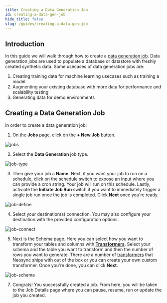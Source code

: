 ```yaml
---
title: Creating a Data Generation Job
id: creating-a-data-gen-job
hide_title: false
slug: /guides/creating-a-data-gen-job
---
```


## Introduction

In this guide we will walk through how to create a [data generation job](/core-concepts#jobs). Data generation jobs are used to populate a database or datastore with freshly created synthetic data. Some usecases of data generation jobs are:

1. Creating training data for machine learning usecases such as training a model
2. Augmenting your existing database with more data for performance and scalability testing
3. Generating data for demo environments

## Creating a Data Generation Job

In order to create a data generation job:

1. On the **Jobs** page, click on the **+ New Job** button.

![jobs](https://assets.nucleuscloud.com/neosync/docs/jobs-page.png)

2. Select the **Data Generation** job type.

![job-type](https://assets.nucleuscloud.com/neosync/docs/job-type.png)

3. Then give your job a **Name**. Next, if you want your job to run on a schedule, click on the schedule switch to expose an input where you can provide a cron string. Your job will run on this schedule. Lastly, activiate the **Initiate Job Run** switch if you want to immediately trigger a single job run once the job is completed. Click **Next** once you're ready.

![job-define](https://assets.nucleuscloud.com/neosync/docs/new-data-gen-job-define.png)

4. Select your destination(s) connection. You may also configure your destination with the provided configuration options.

![job-connect](https://assets.nucleuscloud.com/neosync/docs/new-data-gen-job-connect.png)

5. Next is the Schema page. Here you can select how you want to transform your tables and columns with [**Transformers**](/core-concepts#transformers). Select your schema and the table you want to transform and then the number of rows you want to generate. There are a number of [transformers](/transformers/system) that Neosync ships with out of the box or you can create your own custom transformer. Once you're done, you can click **Next**.

![job-schema](https://assets.nucleuscloud.com/neosync/docs/new-data-gen-job-schema.png)

7. Congrats! You successfully created a job. From here, you will be taken to the Job Details page where you can pause, resume, run or update the job you created.
